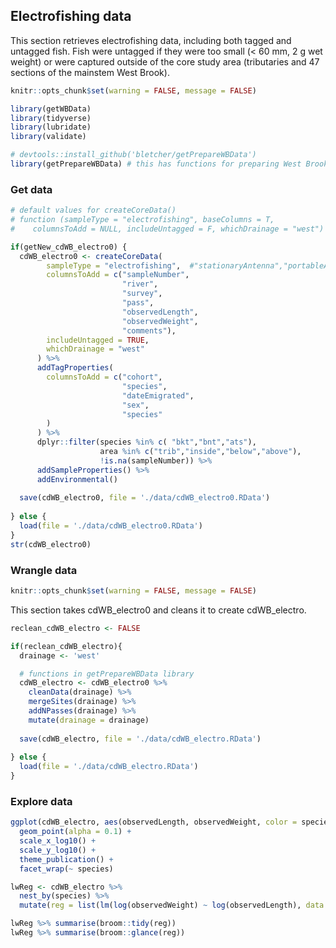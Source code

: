 ## Electrofishing data {#dataElectro}

This section retrieves electrofishing data, including both tagged and untagged fish. Fish were untagged if they were too small (< 60 mm, 2 g wet weight) or were captured outside of the core study area (tributaries and 47 sections of the mainstem West Brook).
```r
knitr::opts_chunk$set(warning = FALSE, message = FALSE)
```


```r
library(getWBData)
library(tidyverse)
library(lubridate)
library(validate)

# devtools::install_github('bletcher/getPrepareWBData')
library(getPrepareWBData) # this has functions for preparing West Brook data
```

### Get data
```r

# default values for createCoreData()
# function (sampleType = "electrofishing", baseColumns = T, 
#    columnsToAdd = NULL, includeUntagged = F, whichDrainage = "west") 

if(getNew_cdWB_electro0) {
  cdWB_electro0 <- createCoreData(
        sampleType = "electrofishing",  #"stationaryAntenna","portableAntenna"
        columnsToAdd = c("sampleNumber",
                         "river",
                         "survey",
                         "pass",
                         "observedLength",
                         "observedWeight",
                         "comments"),
        includeUntagged = TRUE,
        whichDrainage = "west"
      ) %>%
      addTagProperties(
        columnsToAdd = c("cohort",
                         "species",
                         "dateEmigrated",
                         "sex",
                         "species"
        )
      ) %>%
      dplyr::filter(species %in% c( "bkt","bnt","ats"),
                    area %in% c("trib","inside","below","above"),
                    !is.na(sampleNumber)) %>%
      addSampleProperties() %>%
      addEnvironmental()
  
  save(cdWB_electro0, file = './data/cdWB_electro0.RData')
  
} else {
  load(file = './data/cdWB_electro0.RData')
}
str(cdWB_electro0)
```

### Wrangle data


```r
knitr::opts_chunk$set(warning = FALSE, message = FALSE)
```

This section takes cdWB_electro0 and cleans it to create cdWB_electro.  

```r
reclean_cdWB_electro <- FALSE
```


```r

if(reclean_cdWB_electro){
  drainage <- 'west'

  # functions in getPrepareWBData library
  cdWB_electro <- cdWB_electro0 %>%
    cleanData(drainage) %>%
    mergeSites(drainage) %>%
    addNPasses(drainage) %>%
    mutate(drainage = drainage)
  
  save(cdWB_electro, file = './data/cdWB_electro.RData')
  
} else {
  load(file = './data/cdWB_electro.RData')
}
```

### Explore data

```r

ggplot(cdWB_electro, aes(observedLength, observedWeight, color = species)) +
  geom_point(alpha = 0.1) +
  scale_x_log10() +
  scale_y_log10() +
  theme_publication() +
  facet_wrap(~ species)

lwReg <- cdWB_electro %>%
  nest_by(species) %>%
  mutate(reg = list(lm(log(observedWeight) ~ log(observedLength), data = data)))

lwReg %>% summarise(broom::tidy(reg))  
lwReg %>% summarise(broom::glance(reg))
```



